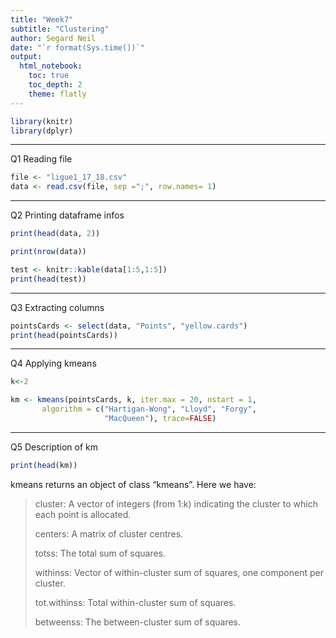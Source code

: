 ```yaml
---
title: "Week7"
subtitle: "Clustering"
author: Segard Neil
date: "`r format(Sys.time())`"
output: 
  html_notebook:
    toc: true
    toc_depth: 2
    theme: flatly
---
```

```r
library(knitr)
library(dplyr)
```
***
Q1 Reading file
```r
file <- "ligue1_17_18.csv"
data <- read.csv(file, sep =";", row.names= 1)
```

***
Q2 Printing dataframe infos
```r
print(head(data, 2))
```

```r
print(nrow(data))
```

```r
test <- knitr::kable(data[1:5,1:5])
print(head(test))
```


***
Q3 Extracting columns
```r
pointsCards <- select(data, "Points", "yellow.cards")
print(head(pointsCards))
```

***
Q4 Applying kmeans
```r
k<-2

km <- kmeans(pointsCards, k, iter.max = 20, nstart = 1,
       algorithm = c("Hartigan-Wong", "Lloyd", "Forgy",
                     "MacQueen"), trace=FALSE)
```

***
Q5 Description of km
```r
print(head(km))
```
kmeans returns an object of class "kmeans". Here we have:

> cluster: A vector of integers (from 1:k) indicating the cluster to which each point is allocated.
> 
> centers: A matrix of cluster centres.
> 
> totss: The total sum of squares.
> 
> withinss: Vector of within-cluster sum of squares, one component per cluster.
> 
> tot.withinss: Total within-cluster sum of squares.
> 
> betweenss: The between-cluster sum of squares.































